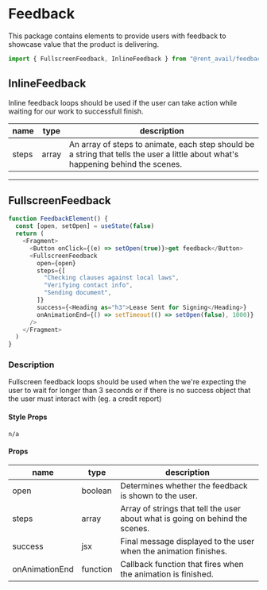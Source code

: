 
<Meta title="Packages / Feedback" />

# Feedback

This package contains elements to provide users with feedback to showcase value that the product is delivering.

```js
import { FullscreenFeedback, InlineFeedback } from "@rent_avail/feedback"
```

## InlineFeedback

Inline feedback loops should be used if the user can take action while waiting for our work to successfull finish.

<Canvas>
  <Story story={InlineTransunion} />
</Canvas>

| name  | type  | description                                                                                                                       |
| ----- | ----- | --------------------------------------------------------------------------------------------------------------------------------- |
| steps | array | An array of steps to animate, each step should be a string that tells the user a little about what's happening behind the scenes. |

---

## FullscreenFeedback

```js
function FeedbackElement() {
  const [open, setOpen] = useState(false)
  return (
    <Fragment>
      <Button onClick={(e) => setOpen(true)}>get feedback</Button>
      <FullscreenFeedback
        open={open}
        steps={[
          "Checking clauses against local laws",
          "Verifying contact info",
          "Sending document",
        ]}
        success={<Heading as="h3">Lease Sent for Signing</Heading>}
        onAnimationEnd={() => setTimeout(() => setOpen(false), 1000)}
      />
    </Fragment>
  )
}
```

### Description

Fullscreen feedback loops should be used when the we're expecting the user to wait for longer than 3 seconds or if there is no success object that the user must interact with (eg. a credit report)

#### Style Props

`n/a`

#### Props

| name           | type     | description                                                                   |
| -------------- | -------- | ----------------------------------------------------------------------------- |
| open           | boolean  | Determines whether the feedback is shown to the user.                         |
| steps          | array    | Array of strings that tell the user about what is going on behind the scenes. |
| success        | jsx      | Final message displayed to the user when the animation finishes.              |
| onAnimationEnd | function | Callback function that fires when the animation is finished.                  |
